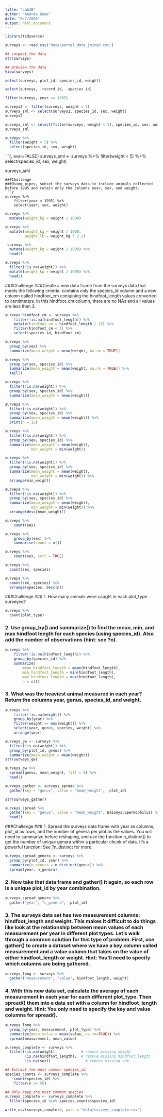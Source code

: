 ```yaml
---
title: "Lab3B"
author: "Andrea Dame"
date: "9/7/2020"
output: html_document
---
```

```r
library(tidyverse)
```

```r
surveys <- read.csv("data/portal_data_joined.csv")
```
```r
## inspect the data
str(surveys)
```
```r
## preview the data
View(surveys)
```

```r
select(surveys, plot_id, species_id, weight)
```
```r
select(surveys, -record_id, -species_id)
```
```r
filter(surveys, year == 1995)
```
```r
surveys2 <- filter(surveys, weight < 5)
surveys_sml <- select(surveys2, species_id, sex, weight)
surveys2
```
```r
surveys_sml <- select(filter(surveys, weight < 5), species_id, sex, weight)
surveys_sml
```
```r
surveys %>%
  filter(weight < 5) %>%
  select(species_id, sex, weight)
```
```{, eval=FALSE}
surveys_sml <- surveys %>%
  filter(weight < 5) %>%
  select(species_id, sex, weight)

surveys_sml
```
###Challenge 
###Using pipes, subset the surveys data to include animals collected before 1995 and retain only the columns year, sex, and weight.
```r
surveys %>%
    filter(year < 1995) %>%
    select(year, sex, weight)
```
```r
surveys %>%
  mutate(weight_kg = weight / 1000)
```
```r
surveys %>%
  mutate(weight_kg = weight / 1000,
         weight_lb = weight_kg * 2.2)
```
```r
 surveys %>%
  mutate(weight_kg = weight / 1000) %>%
  head()
```
```r
surveys %>%
  filter(!is.na(weight)) %>%
  mutate(weight_kg = weight / 1000) %>%
  head()
```
###Challenge 
###Create a new data frame from the surveys data that meets the following criteria: contains only the species_id column and a new column called hindfoot_cm containing the hindfoot_length values converted to centimeters. In this hindfoot_cm column, there are no NAs and all values are less than 3.
```r
surveys_hindfoot_cm <- surveys %>%
    filter(!is.na(hindfoot_length)) %>%
    mutate(hindfoot_cm = hindfoot_length / 10) %>%
    filter(hindfoot_cm < 3) %>%
    select(species_id, hindfoot_cm)
```

```r
surveys %>%
  group_by(sex) %>%
  summarize(mean_weight = mean(weight, na.rm = TRUE))
```
```r
surveys %>%
  group_by(sex, species_id) %>%
  summarize(mean_weight = mean(weight, na.rm = TRUE)) %>% 
  tail()
```
```r
surveys %>%
  filter(!is.na(weight)) %>%
  group_by(sex, species_id) %>%
  summarize(mean_weight = mean(weight))
```
```r
surveys %>%
  filter(!is.na(weight)) %>%
  group_by(sex, species_id) %>%
  summarize(mean_weight = mean(weight)) %>%
  print(n = 15)
```
```r
surveys %>%
  filter(!is.na(weight)) %>%
  group_by(sex, species_id) %>%
  summarize(mean_weight = mean(weight),
            min_weight = min(weight))
```
```r
surveys %>%
  filter(!is.na(weight)) %>%
  group_by(sex, species_id) %>%
  summarize(mean_weight = mean(weight),
            min_weight = min(weight)) %>%
  arrange(min_weight)
```
```r
surveys %>%
  filter(!is.na(weight)) %>%
  group_by(sex, species_id) %>%
  summarize(mean_weight = mean(weight),
            min_weight = min(weight)) %>%
  arrange(desc(mean_weight))
```
```r
surveys %>%
    count(sex)
```
```r
surveys %>%
    group_by(sex) %>%
    summarise(count = n())
```
```r
surveys %>%
    count(sex, sort = TRUE) 
```
```r
surveys %>%
  count(sex, species)
```
```r
surveys %>%
  count(sex, species) %>%
  arrange(species, desc(n))
```
###Challenge 
### 1. How many animals were caught in each plot_type surveyed?
```r
surveys %>%
  count(plot_type) 
```
### 2. Use group_by() and summarize() to find the mean, min, and max hindfoot length for each species (using species_id). Also add the number of observations (hint: see ?n).
```r
surveys %>%
    filter(!is.na(hindfoot_length)) %>%
    group_by(species_id) %>%
    summarize(
        mean_hindfoot_length = mean(hindfoot_length),
        min_hindfoot_length = min(hindfoot_length),
        max_hindfoot_length = max(hindfoot_length),
        n = n())
```
### 3. What was the heaviest animal measured in each year? Return the columns year, genus, species_id, and weight.
```r
surveys %>%
    filter(!is.na(weight)) %>%
    group_by(year) %>%
    filter(weight == max(weight)) %>%
    select(year, genus, species, weight) %>%
    arrange(year)
```

```r
surveys_gw <- surveys %>%
  filter(!is.na(weight)) %>%
  group_by(plot_id, genus) %>%
  summarize(mean_weight = mean(weight))
str(surveys_gw)
```
```r
surveys_gw %>%
  spread(genus, mean_weight, fill = 0) %>%
  head()
```

```r
surveys_gather <- surveys_spread %>%
  gather(key = "genus", value = "mean_weight", -plot_id)

str(surveys_gather)
```

```r
surveys_spread %>%
  gather(key = "genus", value = "mean_weight", Baiomys:Spermophilus) %>%
  head()
```
###Challenge
### 1. Spread the surveys data frame with year as columns, plot_id as rows, and the number of genera per plot as the values. You will need to summarize before reshaping, and use the function n_distinct() to get the number of unique genera within a particular chunk of data. It’s a powerful function! See ?n_distinct for more.
```r
surveys_spread_genera <- surveys %>%
  group_by(plot_id, year) %>%
  summarize(n_genera = n_distinct(genus)) %>%
  spread(year, n_genera)
```
### 2. Now take that data frame and gather() it again, so each row is a unique plot_id by year combination.
```r
surveys_spread_genera %>%
  gather("year", "n_genera", -plot_id)
```
### 3. The surveys data set has two measurement columns: hindfoot_length and weight. This makes it difficult to do things like look at the relationship between mean values of each measurement per year in different plot types. Let’s walk through a common solution for this type of problem. First, use gather() to create a dataset where we have a key column called measurement and a value column that takes on the value of either hindfoot_length or weight. Hint: You’ll need to specify which columns are being gathered.
```r
surveys_long <- surveys %>%
  gather("measurement", "value", hindfoot_length, weight)
```
### 4. With this new data set, calculate the average of each measurement in each year for each different plot_type. Then spread() them into a data set with a column for hindfoot_length and weight. Hint: You only need to specify the key and value columns for spread().
```r

surveys_long %>%
  group_by(year, measurement, plot_type) %>%
  summarize(mean_value = mean(value, na.rm=TRUE)) %>%
  spread(measurement, mean_value)
```

```r
surveys_complete <- surveys %>%
  filter(!is.na(weight),           # remove missing weight
         !is.na(hindfoot_length),  # remove missing hindfoot_length
         !is.na(sex))                # remove missing sex
```

```r
## Extract the most common species_id
species_counts <- surveys_complete %>%
    count(species_id) %>% 
    filter(n >= 50)

## Only keep the most common species
surveys_complete <- surveys_complete %>%
  filter(species_id %in% species_counts$species_id)
```

```r
write_csv(surveys_complete, path = "data/surveys_complete.csv")
```

